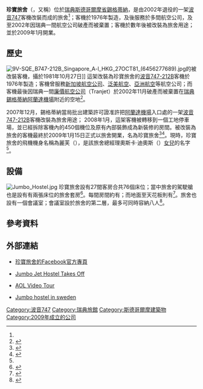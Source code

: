 {{coord|59|38|23.46|N|17|56|19.8|E|display=title}}
{{Infobox hotel
| hotel_name  = 珍寶旅舍<br />Jumbo Stay
| image  = Jumbo Stay Boeing 747-200 (April 2015).jpeg
| image_width  = 300
| caption  = 珍寶旅舍
| location  = {{SWE}}[[斯德哥爾摩省|斯德哥爾摩省]][[錫格蒂納|錫格蒂納]]
| opening_date   = 2009年1月15日
| owner  = 奧斯卡·迪奧斯（{{lang|sv|Oscar Diös}}）
| number_of_restaurants = 1
| number_of_rooms    = 27
| number_of_suites   = 1
| floors  = 2
| website  = [http://www.jumbohostel.com/ jumbohostel.com]
}}
'''珍寶旅舍'''（{{lang-en|'''Jumbo Stay'''}}，又稱{{lang|en|'''Jumbo Hostel'''}}）位於[[瑞典|瑞典]][[斯德哥爾摩省|斯德哥爾摩省]][[錫格蒂納|錫格蒂納]]，是由2002年退役的一架[[波音747|波音747]]客機改裝而成的旅舍<ref name="Fact" />；客機於1976年製造，及後服務於多間航空公司，及至2002年因瑞典一間航空公司破產而被棄置；客機於數年後被改裝為旅舍用途；並於2009年1月開業。

==歷史==
[[File:9V-SQE_B747-212B_Singapore_A-l_HKG_27OCT81_(6456277689).jpg|thumb]]的被改裝客機，攝於1981年10月27日]]
這架改裝為珍寶旅舍的[[波音747|波音747-212B]]客機於1976年製造；客機曾服務[[新加坡航空公司|新加坡航空公司]]、[[泛美航空|泛美航空]]、[[亞洲航空|亞洲航空]]等航空公司；而客機最後因瑞典一間[[廉價航空公司|廉價航空公司]]（Tranjet）於2002年11月破產而被棄置在[[瑞典|瑞典]][[錫格蒂納|錫格蒂納]][[阿蘭達機場|阿蘭達機場]]附近的空地<ref>{{en}}{{cite web |title='Jumbo Hostel': Boeing 747 converted into lodging |publisher=USA Today |date=2008年12月29日 |accessdate=2010年8月14日 |url=http://www.usatoday.com/travel/flights/2008-12-29-747-jumbo-hostel_N.htm |archive-date=2009年4月28日 |archive-url=https://web.archive.org/web/20090428182445/http://www.usatoday.com/travel/flights/2008-12-29-747-jumbo-hostel_N.htm |dead-url=no }}</ref>。

2007年12月，錫格蒂納當局批出建築許可證准許把[[阿蘭達機場|阿蘭達機場]]入口處的一架[[波音747|波音747-212B]]客機改裝為旅舍用途； 2008年1月，這架客機被轉移到一個工地停車場，並已經拆除客機內的450個機位及原有內部裝飾成為新裝修的房間。被改裝為旅舍的客機最終於2009年1月15日正式以旅舍開業，名為珍寶旅舍<ref>{{en}}{{cite web |title=Spend the night in a jumbo jet |publisher=珍寶旅舍 |accessdate=2010年8月14日 |url=http://www.jumbostay.com/DynPage.aspx?id=64662&mn1=5292&mn2=5297 |archive-date=2010年6月26日 |archive-url=https://web.archive.org/web/20100626045314/http://www.jumbostay.com/DynPage.aspx?id=64662&mn1=5292&mn2=5297 |dead-url=yes }}</ref><ref>{{en}}{{cite web |title=Jumbo Hostel at Arlanda Airport, Stockholm |publisher=Dezeen |date=2009年2月15日 |accessdate=2010年8月14日 |url=http://www.dezeen.com/2009/02/15/hostel-on-a-jumbo-jet/ |archive-date=2010年12月6日 |archive-url=https://web.archive.org/web/20101206095257/http://www.dezeen.com/2009/02/15/hostel-on-a-jumbo-jet/ |dead-url=no }}</ref>。現時，珍寶旅舍的飛機機身名稱為麗芙（{{lang|en|Liv}}），是該旅舍總經理奧斯卡·迪奧斯（{{lang|sv|Oscar Diös}}）[[女兒|女兒]]的名字<ref name="Fact" />。

==設備==
[[File:Jumbo_Hostel.jpg|thumb]]
珍寶旅舍設有27間客房合共76個床位；當中旅舍的駕駛艙也是設有有兩張床位的旅舍套房<ref>{{en}}{{cite web| title=27 rooms| publisher=珍寶旅舍| accessdate=2010年8月14日| url=http://www.jumbostay.com/DynPage.aspx?id=64663&mn1=5647&mn2=5300| archive-date=2010年11月18日| archive-url=https://web.archive.org/web/20101118234734/http://www.jumbostay.com/DynPage.aspx?id=64663&mn1=5647&mn2=5300| dead-url=yes}}</ref>。每間房間約有{{convert|6|sqm|sqft|0|abbr=on}}；而地面至天花板則有{{convert|3|m|ft|0|abbr=on}}<ref name="Fact">{{en}}{{cite web |title=Brief facts about Jumbo Stay |publisher=珍寶旅舍 |accessdate=2010年8月14日 |url=http://www.jumbostay.com/DynPage.aspx?id=64672&mn1=5292&mn2=5295 |archive-date=2010年6月26日 |archive-url=https://web.archive.org/web/20100626045336/http://www.jumbostay.com/DynPage.aspx?id=64672&mn1=5292&mn2=5295 |dead-url=yes }}</ref>。旅舍也設有一個會議室；會議室設於旅舍的第二層，最多可同時容納八人<ref>{{en}}{{cite web |title=Conference |publisher=珍寶旅舍 |accessdate=2010年8月14日 |url=http://www.jumbostay.com/DynPage.aspx?id=76312&mn1=5647&mn2=6030 |archive-date=2010年11月18日 |archive-url=https://web.archive.org/web/20101118235633/http://www.jumbostay.com/DynPage.aspx?id=76312&mn1=5647&mn2=6030 |dead-url=yes }}</ref>。

== 參考資料 ==
{{Reflist}}

==外部連結==
{{Commonscat|Jumbo Hostel}}
* {{en}} [http://www.facebook.com/#!/group.php?gid=40508808448 珍寶旅舍的Facebook官方專頁] {{Wayback|url=http://www.facebook.com/#!/group.php?gid=40508808448 |date=20050408055255 }}
* {{en}} [http://www.youtube.com/watch?v=zwhPrRFeMxI Jumbo Jet Hostel Takes Off] {{Wayback|url=http://www.youtube.com/watch?v=zwhPrRFeMxI |date=20100804221833 }}
* {{en}} [https://www.youtube.com/watch?v=UIcUe_IVISs AOL Video Tour] {{Wayback|url=https://www.youtube.com/watch?v=UIcUe_IVISs |date=20130111041947 }}
* {{en}} [http://www.youtube.com/watch?v=fm0UnIQbnh4 Jumbo hostel in sweden] {{Wayback|url=http://www.youtube.com/watch?v=fm0UnIQbnh4 |date=20120216153123 }}

[[Category:波音747|Category:波音747]]
[[Category:瑞典旅館|Category:瑞典旅館]]
[[Category:斯德哥爾摩建築物|Category:斯德哥爾摩建築物]]
[[Category:2009年成立的公司|Category:2009年成立的公司]]